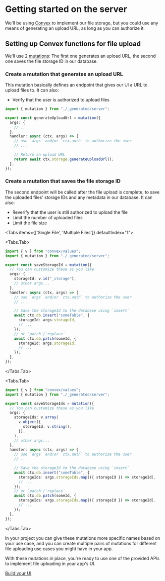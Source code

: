 
# Getting started on the server

We'll be using [Convex](https://convex.dev) to implement our file storage, but
you could use any means of generating an upload URL, as long as you can
authorize it.

## Setting up Convex functions for file upload

We'll use 2 [mutations](https://docs.convex.dev/functions/mutation-functions):
The first one generates an upload URL, the second one saves the file storage ID
in our database.

<Steps>

### Create a mutation that generates an upload URL

This mutation basically defines an endpoint that gives our UI a URL to upload
files to. It can also:

- Verify that the user is authorized to upload files

```ts filename="convex/files.ts"
import { mutation } from "./_generated/server";

export const generateUploadUrl = mutation({
  args: {
    // ...
  },
  handler: async (ctx, args) => {
    // use `args` and/or `ctx.auth` to authorize the user
    // ...

    // Return an upload URL
    return await ctx.storage.generateUploadUrl();
  },
});
```

### Create a mutation that saves the file storage ID

The second endpoint will be called after the file upload is complete, to save
the uploaded files' storage IDs and any metadata in our database. It can also:

- Reverify that the user is still authorized to upload the file
- Limit the number of uploaded files
- Limit the file size

<Tabs items={['Single File', 'Multiple Files']} defaultIndex="1">

<Tabs.Tab>

```ts filename="convex/files.ts"
import { v } from "convex/values";
import { mutation } from "./_generated/server";

export const saveStorageId = mutation({
  // You can customize these as you like
  args: {
    storageId: v.id("_storage"),
    // other args...
  },
  handler: async (ctx, args) => {
    // use `args` and/or `ctx.auth` to authorize the user
    // ...

    // Save the storageId to the database using `insert`
    await ctx.db.insert("someTable", {
      storageId: args.storageId,
      // ...
    });
    // or `patch`/`replace`
    await ctx.db.patch(someId, {
      storageId: args.storageId,
      // ...
    });
  },
});
```

</Tabs.Tab>

<Tabs.Tab>

```ts filename="convex/files.ts"
import { v } from "convex/values";
import { mutation } from "./_generated/server";

export const saveStorageIds = mutation({
  // You can customize these as you like
  args: {
    storageIds: v.array(
      v.object({
        storageId: v.string(),
      }),
    ),
    // other args...
  },
  handler: async (ctx, args) => {
    // use `args` and/or `ctx.auth` to authorize the user
    // ...

    // Save the storageId to the database using `insert`
    await ctx.db.insert("someTable", {
      storageIds: args.storageIds.map(({ storageId }) => storageId),
      // ...
    });
    // or `patch`/`replace`
    await ctx.db.patch(someId, {
      storageIds: args.storageIds.map(({ storageId }) => storageId),
      // ...
    });
  },
});
```

</Tabs.Tab>

</Tabs>

</Steps>

In your project you can give these mutations more specific names based on your
use case, and you can create multiple pairs of mutations for different file
uploading use cases you might have in your app.

With these mutations in place, you're ready to use one of the provided APIs to
implement file uploading in your app's UI.

[Build your UI](/getting-started#build-your-ui)
